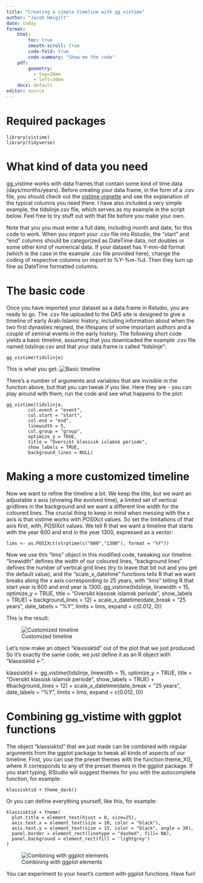 ```yaml
---
title: "Creating a simple timeline with gg_vistime"
author: "Jacob Høigilt"
date: today
format: 
    html:
        toc: true
        smooth-scroll: true
        code-fold: true
        code-summary: "Show me the code"
    pdf:
        geometry: 
          - top=30mm
          - left=30mm
    docx: default
editor: source
---
```



# Required packages 
```
library(vistime)
library(tidyverse)
```
# What kind of data you need
gg_vistime works with data frames that contain some kind of time data (days/months/years). Before creating your data frame, in the form of a .csv file, you should check out the [vistime vignette](https://shosaco.github.io/vistime/reference/gg_vistime.html#examples) and see the explanation of the typical columns you need there. I have also included a very simple example, the tidslinje.csv file, which serves as my example in the script below. Feel free to try stuff out with that file before you make your own.

Note that you you must enter a full date, including month and date, for this code to work. When you import your .csv file into Rstudio, the "start" and "end" columns should be categorized as DateTime data, not doubles or some other kind of numerical data. If your dataset has Y-mm-dd format (which is the case in the example .csv file provided here), change the coding of respective columns on import to %Y-%m-%d. Then they turn up fine as DateTime formatted columns.

# The basic code
Once you have imported your dataset as a data.frame in Rstudio, you are ready to go. The .csv file uploaded to the DAS site is designed to give a timeline of early Arab-Islamic history, including information about when the two first dynasties reigned, the lifespans of some important authors and a couple of seminal events in the early history. The following short code yields a basic timeline, assuming that you downloaded the example .csv file named tidslinje.csv and that your data.frame is called "tidslinje":

```
gg_vistime(tidslinje)
```
This is what you get:
![Basic timeline](/contents/tidslinje1.png)

There's a number of arguments and variables that are invisible in the function above, but that you can tweak if you like. Here they are - you can play around with them, run the code and see what happens to the plot:

```
gg_vistime(tidslinje,
        col.event = "event",
        col.start = "start",
        col.end = "end",
        linewidth = 5,
        col.group = "group",
        optimize_y = TRUE,
        title = "Oversikt klassisk islamsk periode",
        show_labels = TRUE,
        background_lines = NULL)
```

 
# Making a more customized timeline
Now we want to refine the timeline a bit. We keep the title, but we want an adjustable x 
 axis (showing the evolved time), a limited set of vertical gridlines in the background and we want a different line width for the coloured lines. The crucial thing to keep in mind when messing with the x axis is that vistime works with POSIXct values. So set the limitations of that axis
 first, with, POSIXct values. We tell R that we want a timeline that starts with the year 600 and end in the year 1300, expressed as a vector:

```
lims <- as.POSIXct(strptime(c("600","1300"), format = "%Y"))
```

Now we use this "lims" object in this modified code, tweaking our timeline. "linewidth" defines the width of our coloured lines, "background lines" defines the number of vertical grid lines (try to leave that bit out and you get the default value), and the "scale_x_datetime" functions tells R that we want breaks along the x axis corresponding to 25 years, with "lims" telling R that start year is 600 and end year is 1300.
gg_vistime(tidslinje,
            linewidth = 15,
            optimize_y = TRUE,
            title = "Oversikt klassisk islamsk periode",
            show_labels = TRUE) +
            background_lines = 12) +
            scale_x_datetime(date_break = "25 years", 
            date_labels = "%Y", limits = lims, 
            expand = c(0.012, 0)) 

This is the result:

![Customized timeline](/contents/tidslinje2.png)

Let's now make an object "klassisktid" out of the plot that we just produced. So it's exactly the same code, we just define it as an R object with "klassisktid <- ".

klassisktid <-  gg_vistime(tidslinje,
                           linewidth = 15,
                           optimize_y = TRUE,
                           title = "Oversikt klassisk islamsk periode",
                           show_labels = TRUE) +
                           #background_lines = 12) +
                          scale_x_datetime(date_break = "25 years", 
                                           date_labels = "%Y", limits = lims, 
                                           expand = c(0.012, 0)) 

# Combining gg_vistime with ggplot functions
The object "klassisktid" that we just made can be combined with regular arguments from the ggplot package to tweak all kinds of aspects of our timeline. First, you can use the preset themes with the function theme_X(), where X corresponds to any of the preset themes in the ggplot package. If you start typing, RStudio will suggest themes for you with the autocomplete function, for example: 

```
klassisktid + theme_dark()
```

Or you can define everything yourself, like this, for example:

```
klassisktid + theme(
  plot.title = element_text(hjust = 0, size=25),
  axis.text.x = element_text(size = 10, color = "black"),
  axis.text.y = element_text(size = 15, color = "black", angle = 30),
  panel.border = element_rect(linetype = "dashed", fill= NA),
  panel.background = element_rect(fill = 'lightgrey')
)
```  

![Combining with ggplot elements](/contents/tidslinje3.png)

You can experiment to your heart's content with ggplot functions. Have fun!